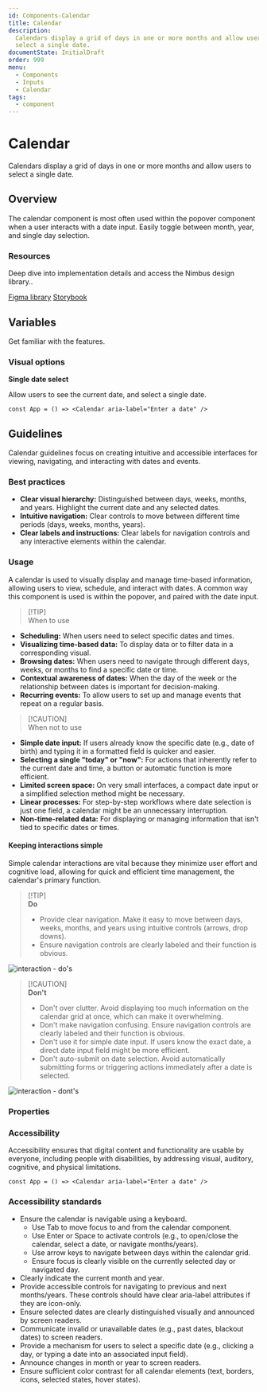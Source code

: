 ```yaml
---
id: Components-Calendar
title: Calendar
description:
  Calendars display a grid of days in one or more months and allow users to
  select a single date.
documentState: InitialDraft
order: 999
menu:
  - Components
  - Inputs
  - Calendar
tags:
  - component
---
```


# Calendar

Calendars display a grid of days in one or more months and allow users to select
a single date.

## Overview

The calendar component is most often used within the popover component when a
user interacts with a date input. Easily toggle between month, year, and single
day selection.

### Resources

Deep dive into implementation details and access the Nimbus design library..

[Figma library](https://www.figma.com/design/AvtPX6g7OGGCRvNlatGOIY/NIMBUS-design-system?m=auto&node-id=5818-15651)
[Storybook](https://nimbus-storybook.vercel.app/?path=/docs/components-date-calendar--docs)

## Variables

Get familiar with the features.

### Visual options

**Single date select**

Allow users to see the current date, and select a single date.

```jsx-live
const App = () => <Calendar aria-label="Enter a date" />
```

## Guidelines

Calendar guidelines focus on creating intuitive and accessible interfaces for
viewing, navigating, and interacting with dates and events.

### Best practices

- **Clear visual hierarchy:** Distinguished between days, weeks, months, and
  years. Highlight the current date and any selected dates.
- **Intuitive navigation:** Clear controls to move between different time
  periods (days, weeks, months, years).
- **Clear labels and instructions:** Clear labels for navigation controls and
  any interactive elements within the calendar.

### Usage

A calendar is used to visually display and manage time-based information,
allowing users to view, schedule, and interact with dates. A common way this
component is used is within the popover, and paired with the date input.

> [!TIP]\
> When to use

- **Scheduling:** When users need to select specific dates and times.
- **Visualizing time-based data:** To display data or to filter data in a
  corresponding visual.
- **Browsing dates:** When users need to navigate through different days, weeks,
  or months to find a specific date or time.
- **Contextual awareness of dates:** When the day of the week or the
  relationship between dates is important for decision-making.
- **Recurring events:** To allow users to set up and manage events that repeat
  on a regular basis.

> [!CAUTION]\
> When not to use

- **Simple date input:** If users already know the specific date (e.g., date of
  birth) and typing it in a formatted field is quicker and easier.
- **Selecting a single "today" or "now":** For actions that inherently refer to
  the current date and time, a button or automatic function is more efficient.
- **Limited screen space:** On very small interfaces, a compact date input or a
  simplified selection method might be necessary.
- **Linear processes:** For step-by-step workflows where date selection is just
  one field, a calendar might be an unnecessary interruption.
- **Non-time-related data:** For displaying or managing information that isn't
  tied to specific dates or times.

#### Keeping interactions simple

Simple calendar interactions are vital because they minimize user effort and
cognitive load, allowing for quick and efficient time management, the calendar's
primary function.

> [!TIP]\
> **Do**
>
> - Provide clear navigation. Make it easy to move between days, weeks, months,
>   and years using intuitive controls (arrows, drop downs).
> - Ensure navigation controls are clearly labeled and their function is
>   obvious.

![interaction - do's](/images/calendar/calendar-interactions-do.png)

> [!CAUTION]\
> **Don't**
>
> - Don't over clutter. Avoid displaying too much information on the calendar
>   grid at once, which can make it overwhelming.
> - Don't make navigation confusing. Ensure navigation controls are clearly
>   labeled and their function is obvious.
> - Don't use it for simple date input. If users know the exact date, a direct
>   date input field might be more efficient.
> - Don't auto-submit on date selection. Avoid automatically submitting forms or
>   triggering actions immediately after a date is selected.

![interaction - dont's](/images/calendar/calendar-interactions-dont.png)

### Properties

<PropsTable id="Calendar" />

### Accessibility

Accessibility ensures that digital content and functionality are usable by
everyone, including people with disabilities, by addressing visual, auditory,
cognitive, and physical limitations.

```jsx-live
const App = () => <Calendar aria-label="Enter a date" />
```

### Accessibility standards

- Ensure the calendar is navigable using a keyboard.
  - Use Tab to move focus to and from the calendar component.
  - Use Enter or Space to activate controls (e.g., to open/close the calendar,
    select a date, or navigate months/years).
  - Use arrow keys to navigate between days within the calendar grid.
  - Ensure focus is clearly visible on the currently selected day or navigated
    day.
- Clearly indicate the current month and year.
- Provide accessible controls for navigating to previous and next months/years.
  These controls should have clear aria-label attributes if they are icon-only.
- Ensure selected dates are clearly distinguished visually and announced by
  screen readers.
- Communicate invalid or unavailable dates (e.g., past dates, blackout dates) to
  screen readers.
- Provide a mechanism for users to select a specific date (e.g., clicking a day,
  or typing a date into an associated input field).
- Announce changes in month or year to screen readers.
- Ensure sufficient color contrast for all calendar elements (text, borders,
  icons, selected states, hover states).
